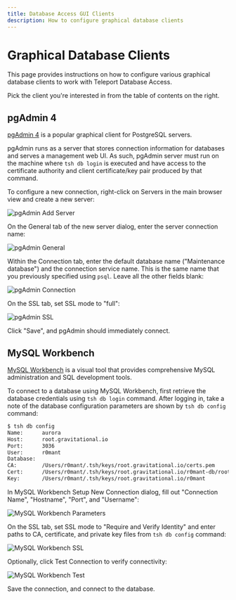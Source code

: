 ```yaml
---
title: Database Access GUI Clients
description: How to configure graphical database clients
---
```


# Graphical Database Clients

This page provides instructions on how to configure various graphical database
clients to work with Teleport Database Access.

Pick the client you're interested in from the table of contents on the right.

## pgAdmin 4

[pgAdmin 4](https://www.pgadmin.org/) is a popular graphical client for
PostgreSQL servers.

pgAdmin runs as a server that stores connection information for databases and
serves a management web UI. As such, pgAdmin server must run on the machine
where `tsh db login` is executed and have access to the certificate authority
and client certificate/key pair produced by that command.

To configure a new connection, right-click on Servers in the main browser view
and create a new server:

![pgAdmin Add Server](../../../img/database-access/pgadmin-add-server@2x.png)

On the General tab of the new server dialog, enter the server connection name:

![pgAdmin General](../../../img/database-access/pgadmin-general@2x.png)

Within the Connection tab, enter the default database name ("Maintenance database")
and the connection service name. This is the same name that you previously specified using
`psql`. Leave all the other fields blank:

![pgAdmin Connection](../../../img/database-access/pgadmin-connection@2x.png)

On the SSL tab, set SSL mode to "full":

![pgAdmin SSL](../../../img/database-access/pgadmin-ssl@2x.png)

Click "Save", and pgAdmin should immediately connect.

## MySQL Workbench

[MySQL Workbench](https://www.mysql.com/products/workbench/) is a visual tool
that provides comprehensive MySQL administration and SQL development tools.

To connect to a database using MySQL Workbench, first retrieve the database
credentials using `tsh db login` command. After logging in, take a note of
the database configuration parameters are shown by `tsh db config` command:

```bash
$ tsh db config
Name:      aurora
Host:      root.gravitational.io
Port:      3036
User:      r0mant
Database:
CA:        /Users/r0mant/.tsh/keys/root.gravitational.io/certs.pem
Cert:      /Users/r0mant/.tsh/keys/root.gravitational.io/r0mant-db/root/aurora-x509.pem
Key:       /Users/r0mant/.tsh/keys/root.gravitational.io/r0mant
```

In MySQL Workbench Setup New Connection dialog, fill out "Connection Name", "Hostname",
"Port", and "Username":

![MySQL Workbench Parameters](../../../img/database-access/workbench-parameters@2x.png)

On the SSL tab, set SSL mode to "Require and Verify Identity" and enter paths
to CA, certificate, and private key files from `tsh db config` command:

![MySQL Workbench SSL](../../../img/database-access/workbench-ssl@2x.png)

Optionally, click Test Connection to verify connectivity:

![MySQL Workbench Test](../../../img/database-access/workbench-test@2x.png)

Save the connection, and connect to the database.
